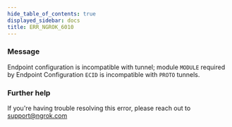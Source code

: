 ```yaml
---
hide_table_of_contents: true
displayed_sidebar: docs
title: ERR_NGROK_6010
---
```


### Message

Endpoint configuration is incompatible with tunnel; module `MODULE` required by Endpoint Configuration `ECID` is incompatible with `PROTO` tunnels.

<ErrorDetails />

### Further help

If you're having trouble resolving this error, please reach out to [support@ngrok.com](mailto:support@ngrok.com?subject=Help%20with%20ERR_NGROK_6010)
